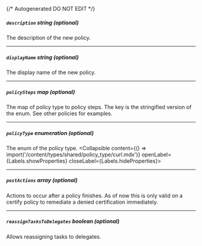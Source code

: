 {/* Autogenerated DO NOT EDIT  */}

##### `description` _string (optional)_
The description of the new policy.

---
##### `displayName` _string (optional)_
The display name of the new policy.

---
##### `policySteps` _map (optional)_
The map of policy type to policy steps. The key is the stringified version of the enum. See other policies for examples.

---
##### `policyType` _enumeration (optional)_
The enum of the policy type.
<Collapsible content={() => import('/content/types/shared/policy_type/curl.mdx')} openLabel={Labels.showProperties} closeLabel={Labels.hideProperties}>
</Collapsible>

---
##### `postActions` _array (optional)_
Actions to occur after a policy finishes. As of now this is only valid on a certify policy to remediate a denied certification immediately.

---
##### `reassignTasksToDelegates` _boolean (optional)_
Allows reassigning tasks to delegates.


